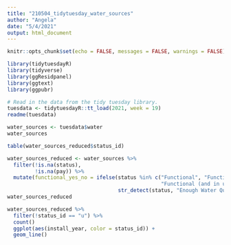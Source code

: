 ```yaml
---
title: "210504_tidytuesday_water_sources"
author: "Angela"
date: "5/4/2021"
output: html_document
---
```


```r
knitr::opts_chunk$set(echo = FALSE, messages = FALSE, warnings = FALSE)
```

```r
library(tidytuesdayR)
library(tidyverse)
library(ggResidpanel)
library(ggtext)
library(ggpubr)
```


```r
# Read in the data from the tidy tuesday library.
tuesdata <- tidytuesdayR::tt_load(2021, week = 19)
readme(tuesdata)
```



```r
water_sources <- tuesdata$water
water_sources
```


```r
table(water_sources_reduced$status_id)
```


```r
water_sources_reduced <- water_sources %>%
  filter(!is.na(status),
         !is.na(pay)) %>%
  mutate(functional_yes_no = ifelse(status %in% c("Functional", "Functional (not in use)", "Functional (but not in use)",
                                                  "Functional (and in use)", "Functional and in use") | 
                                    str_detect(status, "Enough Water Quantity"), 1, 0))
water_sources_reduced
```


```r
water_sources_reduced %>%
  filter(!status_id == "u") %>%
  count()
  ggplot(aes(install_year, color = status_id)) +
  geom_line()
```



